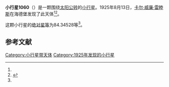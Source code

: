 {{Infobox planet
| bgcolour = #FFFFC0
| name = 1060 Magnolia
| symbol = 
| image = 
| caption = 
| discovery = yes
| discovery_ref = 
| discoverer = [[卡尔·威廉·雷睦斯|卡尔·威廉·雷睦斯]]
| discovery_site = [[海德堡|海德堡]] 
| discovered = 1925年8月13日
| designations = yes
| mp_name = 
| named_after = 
| alt_names = 1925 PA/ 1945 OA
| mp_category = [[主带小行星|主带小行星]]
| orbit_ref = <ref name="a">[http://ssd.jpl.nasa.gov/sbdb.cgi?sstr=1060 1060 Magnolia] {{Wayback|url=http://ssd.jpl.nasa.gov/sbdb.cgi?sstr=1060 |date=20210717070958 }}，小行星數據庫瀏覽器（JPL Small-Body Database Browser）－[[美国国家航空航天局|美国国家航空航天局]]喷气推进实验室</ref>
| epoch = 2456400.5 (2013年4月18日更新)
| aphelion = {{convert|2.6886110|AU|km|3|abbr=on|lk=out}}
| perihelion = {{convert|1.7877146|AU|km|3|abbr=on}}
| semimajor = {{convert|2.2381628|AU|km|3|abbr=on}}
| eccentricity = 0.201258
| period = 1223.026698 [[日|日]]<br />3.35[[儒略年|儒略年]]
| avg_speed = 
| inclination = 5.92197
| asc_node = 221.26928
| mean_anomaly = 
| arg_peri = 84.34528
| satellites = 
| physical_characteristics = yes
| dimensions = 
| mass = 
| density = 
| surface_grav = 
| escape_velocity = 
| sidereal_day = 
| axial_tilt = 
| pole_ecliptic_lat = 
| pole_ecliptic_lon = 
| albedo = 
| temperatures= 
| temp_name1 = 
| mean_temp_1 = 
| max_temp_1 = 
| temp_name2 = 
| max_temp_2 = 
| spectral_type = 
| abs_magnitude = 84.34528
}}

'''小行星1060'''（{{lang-en|1060 Magnolia}}）是一颗围绕[[太阳|太阳]][[公转|公转]]的[[小行星|小行星]]。1925年8月13日，[[卡尔·威廉·雷睦斯|卡尔·威廉·雷睦斯]]在海德堡发现了此天体<ref name="a" /><ref>{{cite news|title=小行星列表|url=http://cfa-www.harvard.edu/iau/lists/NumberedMPs.txt|accessdate=2013-07-08|newspaper=哈佛大学|archive-date=2008-05-17|archive-url=https://web.archive.org/web/20080517010638/http://cfa-www.harvard.edu/iau/lists/NumberedMPs.txt|dead-url=no}}</ref>。

这颗小行星的[[绝对星等|绝对星等]]为84.34528等<ref name="a" />。

==参考文献==
{{reflist}}
{{Minor Planet Number|[[小行星1059|小行星1059]]|[[小行星1061|小行星1061]]}}

{{小天体}}

[[Category:小行星带天体|Category:小行星带天体]]
[[Category:1925年发现的小行星|Category:1925年发现的小行星]]

{{asteroid-stub}}